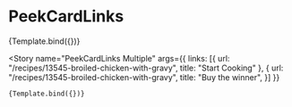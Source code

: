 
<Meta
  title="Components/PeekCard/partials/PeekCardLinks"
  component={PeekCardLinks}
/>


# PeekCardLinks

<Canvas>
  <Story 
    name="PeekCardLinks One"
    args={{
      links: [{
        url: `/recipes/13545-broiled-chicken-with-gravy`, 
        title: "Start Cooking"
      }]
    }}
  >
    {Template.bind({})}
  </Story>

  <Story
    name="PeekCardLinks Multiple"
    args={{
      links: [{
        url: "/recipes/13545-broiled-chicken-with-gravy", 
        title: "Start Cooking"
      },
      {
        url: "/recipes/13545-broiled-chicken-with-gravy", 
        title: "Buy the winner",
      }]
    }}
  >
    {Template.bind({})}
  </Story>
</Canvas>
